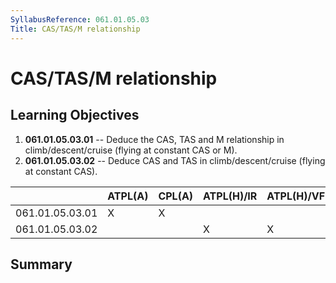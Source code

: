 ```yaml
---
SyllabusReference: 061.01.05.03
Title: CAS/TAS/M relationship
---
```


# CAS/TAS/M relationship

## Learning Objectives

1.  **061.01.05.03.01** -- Deduce the CAS, TAS and M relationship in
    climb/descent/cruise (flying at constant CAS or M).
2.  **061.01.05.03.02** -- Deduce CAS and TAS in climb/descent/cruise (flying at
    constant CAS).

|                 | ATPL(A) | CPL(A) | ATPL(H)/IR | ATPL(H)/VFR | CPL(H) | IR  | CBIR(A) |
| --------------- | ------- | ------ | ---------- | ----------- | ------ | --- | ------- |
| 061.01.05.03.01 | X       | X      |            |             |        |     |         |
| 061.01.05.03.02 |         |        | X          | X           | X      |     |         |

## Summary
